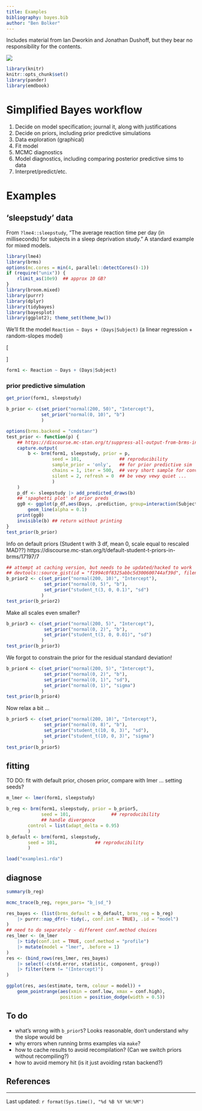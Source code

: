 ```yaml
---
title: Examples
bibliography: bayes.bib
author: "Ben Bolker"
---
```


Includes material from Ian Dworkin and Jonathan Dushoff, but they bear no responsibility for the contents.

![](pix/cc-attrib-nc.png)

```r
library(knitr)
knitr::opts_chunk$set()
library(pander)
library(emdbook)
```

# Simplified Bayes workflow

1. Decide on model specification; journal it, along with justifications
2. Decide on priors, including prior predictive simulations
4. Data exploration (graphical)
5. Fit model
6. MCMC diagnostics
7. Model diagnostics, including comparing posterior predictive sims to data
8. Interpret/predict/etc.

# Examples

## 'sleepstudy' data

From `?lme4::sleepstudy`, "The average reaction time per day (in milliseconds) for subjects in a sleep deprivation study." A standard example for mixed models.

```r
library(lme4)
library(brms)
options(mc.cores = min(4, parallel::detectCores()-1))
if (require("unix")) {
    rlimit_as(10e9)  ## approx 10 GB?
}
library(broom.mixed)
library(purrr)
library(dplyr)
library(tidybayes)
library(bayesplot)
library(ggplot2); theme_set(theme_bw())
```

We'll fit the model `Reaction ~ Days + (Days|Subject)` (a linear regression + random-slopes model)

\[
\newcommand{\XX}{\mathbf X}
\newcommand{\ZZ}{\mathbf Z}
\newcommand{\bbeta}{\boldsymbol \beta}
\newcommand{\bb}{\mathbf b}
\newcommand{\zero}{\boldsymbol 0}
\begin{split}
\textrm{Reaction} & \sim \textrm{Normal}(\XX \bbeta + \ZZ \bb, \sigma^2) \\
\bb & \sim \textrm{MVNorm}(\zero, \Sigma) \\
\Sigma & = \textrm{block-diag}, \left( 
\begin{array}{cc}
\sigma^2_i & \sigma_{is} \\
\sigma_{is} & \sigma^2_{s}
\end{array}
\right)
\end{split}
\]

```r
form1 <- Reaction ~ Days + (Days|Subject)
```

### prior predictive simulation

```r
get_prior(form1, sleepstudy)
```

```r
b_prior <- c(set_prior("normal(200, 50)", "Intercept"),
             set_prior("normal(0, 10)", "b")
             )
```

```r
options(brms.backend = "cmdstanr")
test_prior <- function(p) {
    ## https://discourse.mc-stan.org/t/suppress-all-output-from-brms-in-markdown-files/30117/3
    capture.output(
        b <- brm(form1, sleepstudy, prior = p,
                 seed = 101,              ## reproducibility
                 sample_prior = 'only',   ## for prior predictive sim
                 chains = 1, iter = 500,  ## very short sample for convenience
                 silent = 2, refresh = 0  ## be vewy vewy quiet ...
                 )
    )
    p_df <- sleepstudy |> add_predicted_draws(b)
    ## 'spaghetti plot' of prior preds
    gg0 <- ggplot(p_df,aes(Days, .prediction, group=interaction(Subject,.draw))) +
        geom_line(alpha = 0.1)
    print(gg0)
    invisible(b) ## return without printing
}
test_prior(b_prior)
```

Info on default priors (Student t with 3 df, mean 0, scale equal to rescaled MAD??)
https://discourse.mc-stan.org/t/default-student-t-priors-in-brms/17197/7

```r
## attempt at caching version, but needs to be updated/hacked to work
## devtools::source_gist(id = "f1994c0f8325abbc5d300600744af39d", filename="cbrm.R")
b_prior2 <- c(set_prior("normal(200, 10)", "Intercept"),
              set_prior("normal(0, 5)", "b"),
              set_prior("student_t(3, 0, 0.1)", "sd")
             )
test_prior(b_prior2)
```

Make all scales even smaller?

```r
b_prior3 <- c(set_prior("normal(200, 5)", "Intercept"),
              set_prior("normal(0, 2)", "b"),
              set_prior("student_t(3, 0, 0.01)", "sd")
             )
test_prior(b_prior3)
```

We forgot to constrain the prior for the residual standard deviation!

```r
b_prior4 <- c(set_prior("normal(200, 5)", "Intercept"),
              set_prior("normal(0, 2)", "b"),
              set_prior("normal(0, 1)", "sd"),
              set_prior("normal(0, 1)", "sigma")
             )
test_prior(b_prior4)
```

Now relax a bit ...

```r
b_prior5 <- c(set_prior("normal(200, 10)", "Intercept"),
              set_prior("normal(0, 8)", "b"),
              set_prior("student_t(10, 0, 3)", "sd"),
              set_prior("student_t(10, 0, 3)", "sigma")
             )
test_prior(b_prior5)
```

## fitting

TO DO: fit with default prior, chosen prior, compare with lmer ...
setting seeds?

```r
m_lmer <- lmer(form1, sleepstudy)
```

```r
b_reg <- brm(form1, sleepstudy, prior = b_prior5,
             seed = 101,               ## reproducibility
             ## handle divergence
        control = list(adapt_delta = 0.95)
        )
b_default <- brm(form1, sleepstudy,
        seed = 101,              ## reproducibility
        )
```

```r
load("examples1.rda")
```

## diagnose

```r
summary(b_reg)
```

```r
mcmc_trace(b_reg, regex_pars= "b_|sd_")
```

```r
res_bayes <- (list(brms_default = b_default, brms_reg = b_reg)
    |> purrr::map_dfr(~ tidy(., conf.int = TRUE), .id = "model")
)
## need to do separately - different conf.method choices
res_lmer <- (m_lmer
    |> tidy(conf.int = TRUE, conf.method = "profile")
    |> mutate(model = "lmer", .before = 1)
)
res <- (bind_rows(res_lmer, res_bayes)
    |> select(-c(std.error, statistic, component, group))
    |> filter(term != "(Intercept)")
)
```

```r
ggplot(res, aes(estimate, term, colour = model)) +
    geom_pointrange(aes(xmin = conf.low, xmax = conf.high),
                    position = position_dodge(width = 0.5))

```

## To do

- what's wrong with `b_prior5`? Looks reasonable, don't understand why the slope would be 
- why errors when running brms examples via `make`?
- how to cache results to avoid recompilation? (Can we switch priors without recompiling?)
- how to avoid memory hit (is it just avoiding rstan backend?)

## References

::: {#refs}
:::


---

Last updated: `r format(Sys.time(), "%d %B %Y %H:%M")`


